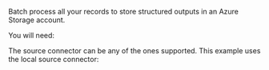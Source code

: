 Batch process all your records to store structured outputs in an Azure Storage account.

You will need:


<SharedAzure />

<SharedAPIKeyURL />

The source connector can be any of the ones supported. This example uses the local source connector:


<CodeGroup>

  <AzureSh />

  <AzurePyV2 />

  <AzurePyV1 />

</CodeGroup>